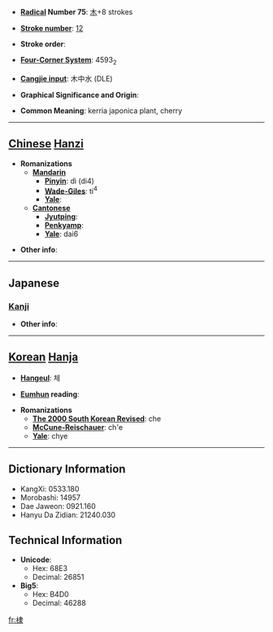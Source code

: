 * '''[[Wiktionary:Chinese radical index| Radical]] Number 75''': [[Wiktionary:Chinese radical index 木|木]]+8 strokes

* '''[[Wiktionary:Chinese total strokes index|Stroke number]]''': [[Wiktionary:Chinese total strokes index 12|12]]

* '''Stroke order''': 

* '''[[Wiktionary:Chinese four corner index|Four-Corner System]]''': 4593<sub>2</sub>

* '''[[Wiktionary:Chinese Cangjie index|Cangjie input]]''': 木中水 (DLE)

* '''Graphical Significance and Origin''': 

* '''Common Meaning''': kerria japonica plant, cherry

----

== [[Chinese]] [[Hanzi]] ==

* '''Romanizations'''
** '''[[Mandarin]]'''
*** '''[[Pinyin]]''': dì (di4)
*** '''[[Wade-Giles]]''': ti<sup>4</sup>
*** '''[[Yale]]''': 
** '''[[Cantonese]]'''
*** '''[[Jyutping]]''':
*** '''[[Penkyamp]]''': 
*** '''[[Yale]]''': dai6

* '''Other info''': 

----

==Japanese==
===[[Kanji]]===
{{kanji|on readings=[[てい]] (tei), [[たい]] (tai)|kun readings=[[にわざくら]] (niwazakura), [[いくり]] (ikuri), [[にわうめ]] (niwaume)}}

* '''Other info''':  

----

== [[Korean]] [[Hanja]] ==

* '''[[Hangeul]]''': 체

* '''[[Eumhun]] reading''': 

* '''Romanizations'''
** '''[[The 2000 South Korean Revised Romanization|The 2000 South Korean Revised]]''': che
** '''[[McCune-Reischauer]]''': ch'e
** '''[[Yale]]''': chye

----

== Dictionary Information ==

* KangXi: 0533.180
* Morobashi: 14957
* Dae Jaweon: 0921.160
* Hanyu Da Zidian: 21240.030

== Technical Information ==

* '''Unicode''':
** Hex: 68E3
** Decimal: 26851
* '''Big5''':
** Hex: B4D0
** Decimal: 46288

[[fr:棣]]